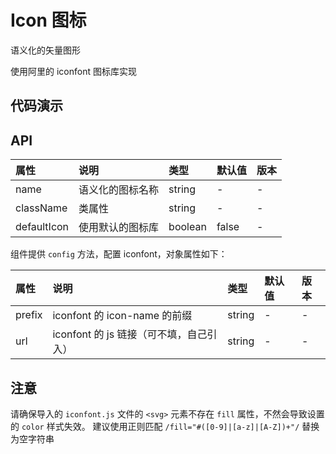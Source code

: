 

# Icon 图标

语义化的矢量图形

使用阿里的 iconfont 图标库实现

## 代码演示

<CodeWrapper>
    <CodeBox title="图标" desc={descIcon} code={codeIcon}>
        <DemoIcon />
    </CodeBox>
</CodeWrapper>

## API

<div className="api">

| 属性        | 说明             | 类型    | 默认值 | 版本 |
| :---------- | :--------------- | :------ | :----- | :--- |
| name        | 语义化的图标名称 | string  | -      | -    |
| className   | 类属性           | string  | -      | -    |
| defaultIcon | 使用默认的图标库 | boolean | false  | -    |

</div>

组件提供 `config` 方法，配置 iconfont，对象属性如下：

<div className="api">

| 属性   | 说明                                    | 类型   | 默认值 | 版本 |
| :----- | :-------------------------------------- | :----- | :----- | :--- |
| prefix | iconfont 的 icon-name 的前缀            | string | -      | -    |
| url    | iconfont 的 js 链接（可不填，自己引入） | string | -      | -    |

</div>


## 注意

请确保导入的 `iconfont.js` 文件的 `<svg>` 元素不存在 `fill` 属性，不然会导致设置的 `color` 样式失效。
建议使用正则匹配 `/fill="#([0-9]|[a-z]|[A-Z])+"/` 替换为空字符串